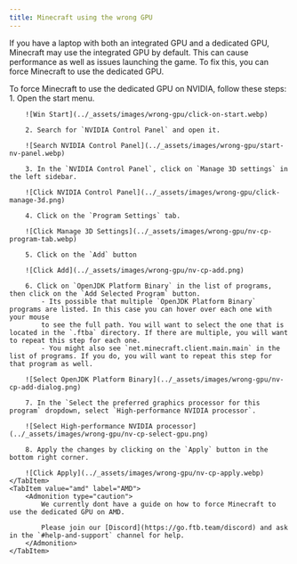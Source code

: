 ```yaml
---
title: Minecraft using the wrong GPU
---
```



If you have a laptop with both an integrated GPU and a dedicated GPU, Minecraft may use the integrated GPU by default. This can cause performance
as well as issues launching the game. To fix this, you can force Minecraft to use the dedicated GPU.

<Tabs>
    <TabItem value="nvidia" label="NVIDIA">
        To force Minecraft to use the dedicated GPU on NVIDIA, follow these steps:
        1. Open the start menu.

        ![Win Start](../_assets/images/wrong-gpu/click-on-start.webp)

        2. Search for `NVIDIA Control Panel` and open it.

        ![Search NVIDIA Control Panel](../_assets/images/wrong-gpu/start-nv-panel.webp)

        3. In the `NVIDIA Control Panel`, click on `Manage 3D settings` in the left sidebar.

        ![Click NVIDIA Control Panel](../_assets/images/wrong-gpu/click-manage-3d.png)

        4. Click on the `Program Settings` tab.

        ![Click Manage 3D Settings](../_assets/images/wrong-gpu/nv-cp-program-tab.webp)

        5. Click on the `Add` button

        ![Click Add](../_assets/images/wrong-gpu/nv-cp-add.png)

        6. Click on `OpenJDK Platform Binary` in the list of programs, then click on the `Add Selected Program` button.
            - Its possible that multiple `OpenJDK Platform Binary` programs are listed. In this case you can hover over each one with your mouse
            to see the full path. You will want to select the one that is located in the `.ftba` directory. If there are multiple, you will want to repeat this step for each one.
            - You might also see `net.minecraft.client.main.main` in the list of programs. If you do, you will want to repeat this step for that program as well.

        ![Select OpenJDK Platform Binary](../_assets/images/wrong-gpu/nv-cp-add-dialog.png)

        7. In the `Select the preferred graphics processor for this program` dropdown, select `High-performance NVIDIA processor`.

        ![Select High-performance NVIDIA processor](../_assets/images/wrong-gpu/nv-cp-select-gpu.png)

        8. Apply the changes by clicking on the `Apply` button in the bottom right corner.

        ![Click Apply](../_assets/images/wrong-gpu/nv-cp-apply.webp)
    </TabItem>
    <TabItem value="amd" label="AMD">
        <Admonition type="caution">
            We currently dont have a guide on how to force Minecraft to use the dedicated GPU on AMD.

            Please join our [Discord](https://go.ftb.team/discord) and ask in the `#help-and-support` channel for help.
        </Admonition>
    </TabItem>
</Tabs>
